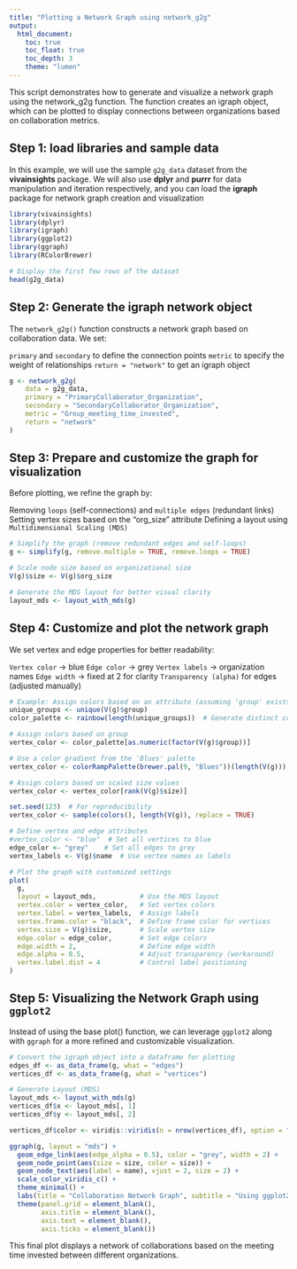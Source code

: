 ```yaml
---
title: "Plotting a Network Graph using network_g2g"
output: 
  html_document:
    toc: true
    toc_float: true
    toc_depth: 3
    theme: "lumen"
---
```


This script demonstrates how to generate and visualize a network graph using the network_g2g function. The function creates an igraph object, which can be plotted to display connections between organizations based on collaboration metrics.


## Step 1: load libraries and sample data

In this example, we will use the sample `g2g_data` dataset from the **vivainsights** package. We will also use **dplyr** and **purrr** for data manipulation and iteration respectively, and you can load the **igraph** package for network graph creation and visualization

```r
library(vivainsights)
library(dplyr)
library(igraph)
library(ggplot2)
library(ggraph)
library(RColorBrewer)

# Display the first few rows of the dataset
head(g2g_data)
```

## Step 2: Generate the igraph network object

The `network_g2g()` function constructs a network graph based on collaboration data. We set:

`primary` and `secondary` to define the connection points
`metric` to specify the weight of relationships
`return = "network"` to get an igraph object


```r
g <- network_g2g(
    data = g2g_data,
    primary = "PrimaryCollaborator_Organization",
    secondary = "SecondaryCollaborator_Organization",
    metric = "Group_meeting_time_invested", 
    return = "network"
)

```

## Step 3: Prepare and customize the graph for visualization

Before plotting, we refine the graph by:

Removing `loops` (self-connections) and `multiple edges` (redundant links)
Setting vertex sizes based on the "org_size" attribute
Defining a layout using `Multidimensional Scaling (MDS)`

```r
# Simplify the graph (remove redundant edges and self-loops)
g <- simplify(g, remove.multiple = TRUE, remove.loops = TRUE)

# Scale node size based on organizational size
V(g)$size <- V(g)$org_size  

# Generate the MDS layout for better visual clarity
layout_mds <- layout_with_mds(g)

```

## Step 4: Customize and plot the network graph

We set vertex and edge properties for better readability:

`Vertex color` → blue
`Edge color` → grey
`Vertex labels` → organization names
`Edge width` → fixed at 2 for clarity
`Transparency (alpha)` for edges (adjusted manually)

```r
# Example: Assign colors based on an attribute (assuming 'group' exists in V(g))
unique_groups <- unique(V(g)$group)  
color_palette <- rainbow(length(unique_groups))  # Generate distinct colors

# Assign colors based on group
vertex_color <- color_palette[as.numeric(factor(V(g)$group))]

# Use a color gradient from the 'Blues' palette
vertex_color <- colorRampPalette(brewer.pal(9, "Blues"))(length(V(g)))

# Assign colors based on scaled size values
vertex_color <- vertex_color[rank(V(g)$size)]

set.seed(123)  # For reproducibility
vertex_color <- sample(colors(), length(V(g)), replace = TRUE)

# Define vertex and edge attributes
#vertex_color <- "blue"  # Set all vertices to blue
edge_color <- "grey"    # Set all edges to grey
vertex_labels <- V(g)$name  # Use vertex names as labels

# Plot the graph with customized settings
plot(
  g,
  layout = layout_mds,           # Use the MDS layout
  vertex.color = vertex_color,   # Set vertex colors
  vertex.label = vertex_labels,  # Assign labels
  vertex.frame.color = "black",  # Define frame color for vertices
  vertex.size = V(g)$size,       # Scale vertex size
  edge.color = edge_color,       # Set edge colors
  edge.width = 2,                # Define edge width
  edge.alpha = 0.5,              # Adjust transparency (workaround)
  vertex.label.dist = 4          # Control label positioning
)
```

## Step 5: Visualizing the Network Graph using `ggplot2`
Instead of using the base plot() function, we can leverage `ggplot2` along with `ggraph` for a more refined and customizable visualization.

```r
# Convert the igraph object into a dataframe for plotting
edges_df <- as_data_frame(g, what = "edges")
vertices_df <- as_data_frame(g, what = "vertices")

# Generate Layout (MDS)
layout_mds <- layout_with_mds(g)
vertices_df$x <- layout_mds[, 1]
vertices_df$y <- layout_mds[, 2]

vertices_df$color <- viridis::viridis(n = nrow(vertices_df), option = "C")

ggraph(g, layout = "mds") +
  geom_edge_link(aes(edge_alpha = 0.5), color = "grey", width = 2) +  
  geom_node_point(aes(size = size, color = size)) +
  geom_node_text(aes(label = name), vjust = 2, size = 2) +  
  scale_color_viridis_c() +
  theme_minimal() +
  labs(title = "Collaboration Network Graph", subtitle = "Using ggplot2 and ggraph") +
  theme(panel.grid = element_blank(), 
        axis.title = element_blank(), 
        axis.text = element_blank(), 
        axis.ticks = element_blank())

```

This final plot displays a network of collaborations based on the meeting time invested between different organizations.